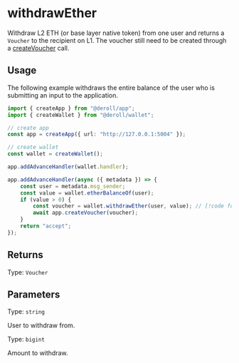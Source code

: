 # withdrawEther

Withdraw L2 ETH (or base layer native token) from one user and returns a `Voucher` to the recipient on L1.
The voucher still need to be created through a [createVoucher](../../app/create-voucher) call.

## Usage

The following example withdraws the entire balance of the user who is submitting an input to the application.

```ts twoslash
import { createApp } from "@deroll/app";
import { createWallet } from "@deroll/wallet";

// create app
const app = createApp({ url: "http://127.0.0.1:5004" });

// create wallet
const wallet = createWallet();

app.addAdvanceHandler(wallet.handler);

app.addAdvanceHandler(async ({ metadata }) => {
    const user = metadata.msg_sender;
    const value = wallet.etherBalanceOf(user);
    if (value > 0) {
        const voucher = wallet.withdrawEther(user, value); // [!code focus]
        await app.createVoucher(voucher);
    }
    return "accept";
});
```

## Returns

Type: `Voucher`

## Parameters

Type: `string`

User to withdraw from.

Type: `bigint`

Amount to withdraw.
